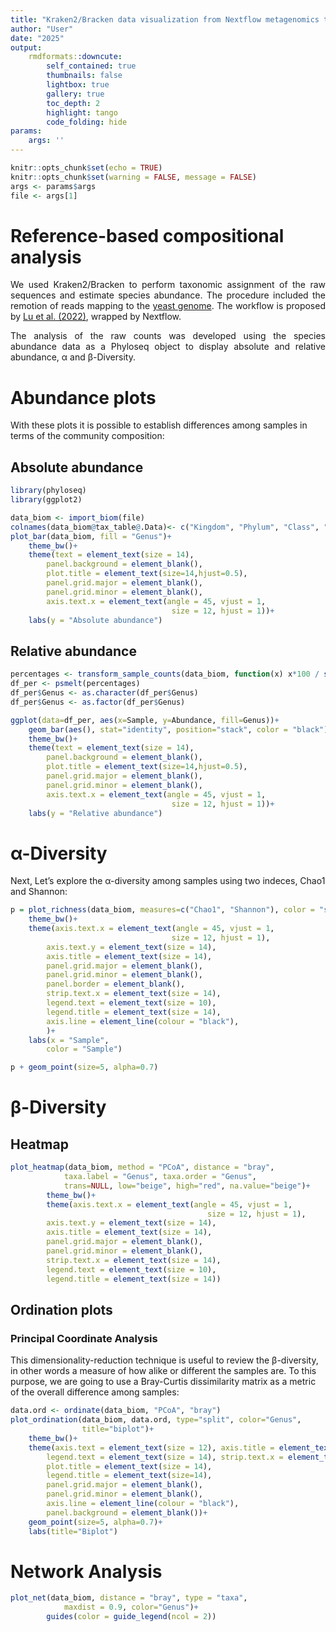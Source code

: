 ```yaml
---
title: "Kraken2/Bracken data visualization from Nextflow metagenomics training material"
author: "User"
date: "2025"
output:
    rmdformats::downcute:
        self_contained: true
        thumbnails: false
        lightbox: true
        gallery: true
        toc_depth: 2
        highlight: tango
        code_folding: hide
params:
    args: ''
---
```


```r
knitr::opts_chunk$set(echo = TRUE)
knitr::opts_chunk$set(warning = FALSE, message = FALSE)
args <- params$args
file <- args[1]
```

# Reference-based compositional analysis

<p style='text-align: justify;'>We used Kraken2/Bracken to perform taxonomic assignment of the raw sequences and estimate species abundance. The procedure included the remotion of reads mapping to the [yeast genome](https://benlangmead.github.io/aws-indexes/bowtie). The workflow is proposed by [Lu et al. (2022)](https://www.nature.com/articles/s41596-022-00738-y), wrapped by Nextflow.</p>

<p style='text-align: justify;'>The analysis of the raw counts was developed using the species abundance data as a Phyloseq object to display absolute and relative abundance, α and β-Diversity.</p>

# Abundance plots

With these plots it is possible to establish differences among samples in terms of the community composition:

## Absolute abundance

```r
library(phyloseq)
library(ggplot2)

data_biom <- import_biom(file)
colnames(data_biom@tax_table@.Data)<- c("Kingdom", "Phylum", "Class", "Order", "Family", "Genus", "Species")
plot_bar(data_biom, fill = "Genus")+
    theme_bw()+
    theme(text = element_text(size = 14),
        panel.background = element_blank(),
        plot.title = element_text(size=14,hjust=0.5),
        panel.grid.major = element_blank(),
        panel.grid.minor = element_blank(),
        axis.text.x = element_text(angle = 45, vjust = 1,
                                    size = 12, hjust = 1))+
    labs(y = "Absolute abundance")
```

## Relative abundance

```r

percentages <- transform_sample_counts(data_biom, function(x) x*100 / sum(x) )
df_per <- psmelt(percentages)
df_per$Genus <- as.character(df_per$Genus)
df_per$Genus <- as.factor(df_per$Genus)

ggplot(data=df_per, aes(x=Sample, y=Abundance, fill=Genus))+
    geom_bar(aes(), stat="identity", position="stack", color = "black")+
    theme_bw()+
    theme(text = element_text(size = 14),
        panel.background = element_blank(),
        plot.title = element_text(size=14,hjust=0.5),
        panel.grid.major = element_blank(),
        panel.grid.minor = element_blank(),
        axis.text.x = element_text(angle = 45, vjust = 1,
                                    size = 12, hjust = 1))+
    labs(y = "Relative abundance")
```

# α-Diversity

Next, Let’s explore the α-diversity among samples using two indeces, Chao1 and Shannon:

```r
p = plot_richness(data_biom, measures=c("Chao1", "Shannon"), color = "samples")+
    theme_bw()+
    theme(axis.text.x = element_text(angle = 45, vjust = 1,
                                    size = 12, hjust = 1),
        axis.text.y = element_text(size = 14),
        axis.title = element_text(size = 14),
        panel.grid.major = element_blank(),
        panel.grid.minor = element_blank(),
        panel.border = element_blank(),
        strip.text.x = element_text(size = 14),
        legend.text = element_text(size = 10),
        legend.title = element_text(size = 14),
        axis.line = element_line(colour = "black"),
        )+
    labs(x = "Sample",
        color = "Sample")

p + geom_point(size=5, alpha=0.7)
```

# β-Diversity

## Heatmap

```r
plot_heatmap(data_biom, method = "PCoA", distance = "bray",
            taxa.label = "Genus", taxa.order = "Genus",
            trans=NULL, low="beige", high="red", na.value="beige")+
        theme_bw()+
        theme(axis.text.x = element_text(angle = 45, vjust = 1,
                                            size = 12, hjust = 1),
        axis.text.y = element_text(size = 14),
        axis.title = element_text(size = 14),
        panel.grid.major = element_blank(),
        panel.grid.minor = element_blank(),
        strip.text.x = element_text(size = 14),
        legend.text = element_text(size = 10),
        legend.title = element_text(size = 14))
```

## Ordination plots

### Principal Coordinate Analysis

This dimensionality-reduction technique is useful to review the β-diversity, in other words a measure of how alike or different the samples are. To this purpose, we are going to use a Bray-Curtis dissimilarity matrix as a metric of the overall difference among samples:

```r
data.ord <- ordinate(data_biom, "PCoA", "bray")
plot_ordination(data_biom, data.ord, type="split", color="Genus",
                title="biplot")+
    theme_bw()+
    theme(axis.text = element_text(size = 12), axis.title = element_text(size = 14),
        legend.text = element_text(size = 14), strip.text.x = element_text(size = 14),
        plot.title = element_text(size = 14),
        legend.title = element_text(size=14),
        panel.grid.major = element_blank(),
        panel.grid.minor = element_blank(),
        axis.line = element_line(colour = "black"),
        panel.background = element_blank())+
    geom_point(size=5, alpha=0.7)+
    labs(title="Biplot")
```

# Network Analysis

```r
plot_net(data_biom, distance = "bray", type = "taxa",
            maxdist = 0.9, color="Genus")+
        guides(color = guide_legend(ncol = 2))
```
